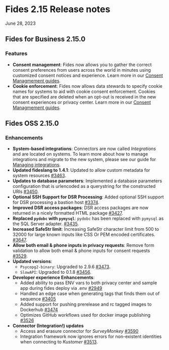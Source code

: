 # Fides 2.15 Release notes
June 28, 2023

## Fides for Business 2.15.0
### Features
- **Consent management**: Fides now allows you to gather the correct consent preferences from users across the world in minutes using customized consent notices and experience. Learn more in our [Consent Managmement guides](/tutorials/consent-management/consent-management-fundamentals). 
- **Cookie enforcement**: Fides now allows data stewards to specify cookie names for systems to aid with cookie consent enforcement. Cookies that are specified are deleted when an opt-out is received in the new consent experiences or privacy center. Learn more in our [Consent Managmement guides](/tutorials/consent-management).


## Fides OSS 2.15.0
### Enhancements
- **System-based integrations**: Connectors are now called _Integrations_ and are located on systems. To learn more about how to manage integrations and migrate to the new system, please see our guide for [Managing integrations](/user-guides/integrations/manage-integrations).
- **Updated fideslang to 1.4.1**: Updated to allow custom metadata for system resources [#3463](https://github.com/ethyca/fides/pull/3463).
- **Updates to database parameters**: Implemented a database parameters configuration that is urlencoded as a querystring for the constructed URIs [#3450](https://github.com/ethyca/fides/pull/3450).
- **Optional SSH Support for DSR Processing**: Added optional SSH support for DSR processing a bastion host [#3374](https://github.com/ethyca/fides/pull/3374/).
- **Improved DSR access packages**: DSR access packages are now returned in a nicely formatted HTML package [#3427](https://github.com/ethyca/fides/pull/3427).
- **Replaced `pydobc` with `pymysql`**: `pydobc` has been replaced with `pymysql` as the SQL Server adapter. [#3435](https://github.com/ethyca/fides/pull/3435).
- **Increased SafeStr limit**: Increasing SafeStr character limit from 500 to 32000 for large known inputs like CSS Or PEM encoded certificates. [#3647](https://github.com/ethyca/fides/pull/3647).
- **Allow both email & phone inputs in privacy requests**: Remove form validation to allow both email & phone inputs for consent requests [#3529](https://github.com/ethyca/fides/pull/3529).
- **Updated versions**:
    - `Psycopg2-binary`: Upgraded to 2.9.6 [#3473](https://github.com/ethyca/fides/pull/3473).
    - `SlowAPI`: Upgraded to 0.1.8 [#3456](https://github.com/ethyca/fides/pull/3456).
- **Developer experience Enhancements**:
    - Added ability to pass ENV vars to both privacy center and sample app during fides deploy via .env [#2949](https://github.com/ethyca/fides/pull/2949)
    - Handled an edge case when generating tags that finds them out of sequence [#3405](https://github.com/ethyca/fides/pull/3405)
    - Added support for pushing prerelease and rc tagged images to Dockerhub [#3474](https://github.com/ethyca/fides/pull/3474)
    - Optimizes GitHub workflows used for docker image publishing [#3526](https://github.com/ethyca/fides/pull/3526)
- **Connector (Integration!) updates**
    - Access and erasure connector for *SurveyMonkey* [#3590](https://github.com/ethyca/fides/pull/3590)
    - Integration framework now ignores errors for non-existent identities when connecting to *Kustomer* [#3513](https://github.com/ethyca/fides/pull/3513).



